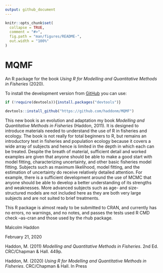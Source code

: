 ```yaml
---
output: github_document
---
```


<!-- README.md is generated from README.Rmd. Please edit that file -->

```r
knitr::opts_chunk$set(
  collapse = TRUE,
  comment = "#>",
  fig.path = "man/figures/README-",
  out.width = "100%"
)
```

# MQMF

An R package for the book _Using R for Modelling and Quantitative Methods in Fisheries_ (2020).

To install the development version from [GitHub](https://github.com/) you can use:

```r
if (!require(devtools)){install.packages("devtools")} 

devtools::install_github("https://github.com/haddonm/MQMF")
```

This new book is an evolution and adaptation my book _Modelling and Quantitative Methods in Fisheries_ (Haddon, 2011). It is designed to introduce materials needed to understand the use of R in fisheries and ecology. The book is not really for total beginners to R, but remains an introductory text in fisheries and population ecology because it covers a wide array of subjects and hence is limited in the depth in which each can be treated. Despite the breath of material, sufficient detail and worked examples are given that anyone should be able to make a good start with model fitting, characterizing uncertainty, and other basic fisheries model fitting. Subjects such as maximum likelihood, model fitting, and the estimation of uncertainty do receive relatively detailed attention. For example, there is a sufficient development around the use of MCMC that anyone should be able to develop a better understanding of its strengths and weaknesses. More advanced subjects such as age- and size-structured models are not included here as they are both very large subjects and are not suited to brief treatments.

This R package is almost ready to be submitted to CRAN, and currently has no errors, no warnings, and no notes, and passes the tests used R CMD check --as-cran and those used by the rhub package.

Malcolm Haddon

February 21, 2020


Haddon, M. (2011) _Modelling and Quantitative Methods in Fisheries_. 2nd Ed. CRC/Chapman & Hall. 449p.

Haddon, M. (2020) _Using R for Modelling and Quantitative Methods in Fisheries_. CRC/Chapman & Hall. In Press


